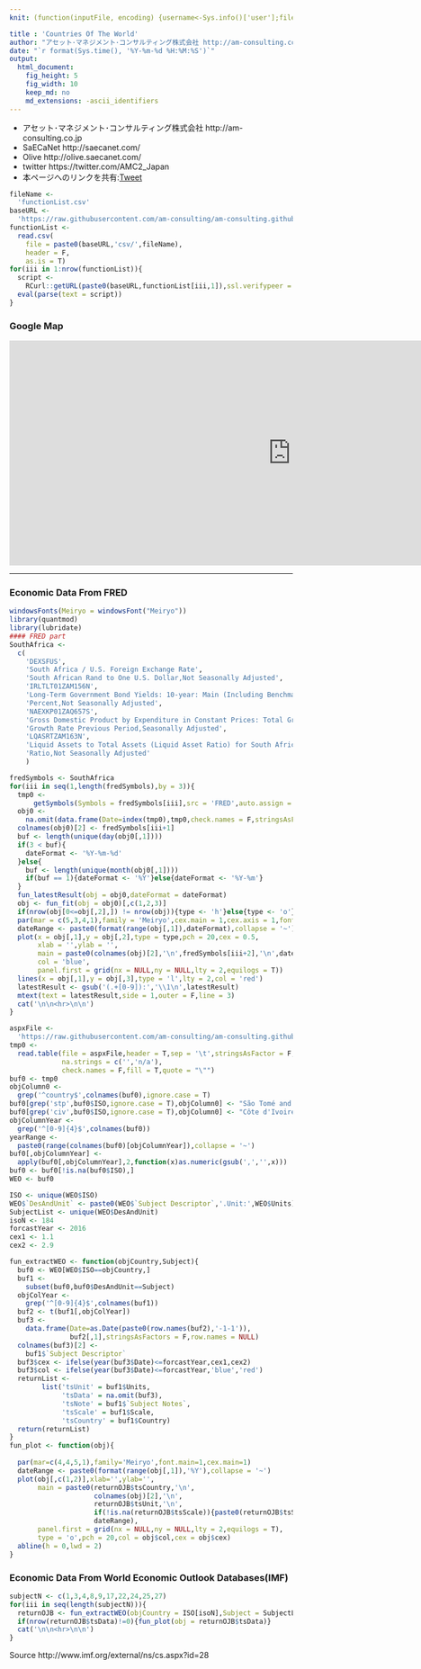 ```yaml
---
knit: (function(inputFile, encoding) {username<-Sys.info()['user'];fileName<-'defaultPath.csv';pathToFile <-paste0('C:/Users/', username,'/Desktop/pathToCSV/');setwd(pathToFile);buf0<-read.csv(fileName,header = F,skip = 0,stringsAsFactor = F,check.names = F,fileEncoding = 'utf-8');timeStamp<-format(Sys.time(),'%Y%m%d%H%M%S');htmlName<-'CountriesOfTheWorld';rmarkdown::render(inputFile, encoding = encoding, output_file = paste0('C:/Users/',username,buf0[2,1],'charts/','am-consulting.co.jp-',htmlName,'.html')) })

title : 'Countries Of The World'
author: "アセット･マネジメント･コンサルティング株式会社 http://am-consulting.co.jp"
date: "`r format(Sys.time(), '%Y-%m-%d %H:%M:%S')`"
output: 
  html_document:
    fig_height: 5
    fig_width: 10
    keep_md: no
    md_extensions: -ascii_identifiers
---
```

<link href="http://knowledgevault.saecanet.com/components/rmarkdown-html.css" rel="stylesheet">
<script src="http://knowledgevault.saecanet.com/components/JavascriptCode.js"></script>
<style>.main-container {max-width : 1000px;}</style>

- アセット･マネジメント･コンサルティング株式会社 http://am-consulting.co.jp
- SaECaNet http://saecanet.com/
- Olive http://olive.saecanet.com/
- twitter https://twitter.com/AMC2_Japan
- 本ページへのリンクを共有:<a href="https://twitter.com/share" class="twitter-share-button" data-via="AMC2_Japan" data-size="large">Tweet</a> <script>!function(d,s,id){var js,fjs=d.getElementsByTagName(s)[0],p=/^http:/.test(d.location)?'http':'https';if(!d.getElementById(id)){js=d.createElement(s);js.id=id;js.src=p+'://platform.twitter.com/widgets.js';fjs.parentNode.insertBefore(js,fjs);}}(document, 'script', 'twitter-wjs');</script>

```r
fileName <- 
  'functionList.csv'
baseURL <- 
  'https://raw.githubusercontent.com/am-consulting/am-consulting.github.io/master/'
functionList <- 
  read.csv(
    file = paste0(baseURL,'csv/',fileName),
    header = F,
    as.is = T)
for(iii in 1:nrow(functionList)){
  script <- 
    RCurl::getURL(paste0(baseURL,functionList[iii,1]),ssl.verifypeer = F)
  eval(parse(text = script))
}
```

### Google Map

<iframe src="https://www.google.com/maps/embed?pb=!1m18!1m12!1m3!1d7187362.308715542!2d20.18143093148129!3d-28.405547131550506!2m3!1f0!2f0!3f0!3m2!1i1024!2i768!4f13.1!3m3!1m2!1s0x1c34a689d9ee1251%3A0xe85d630c1fa4e8a0!2z5Y2X44Ki44OV44Oq44Kr!5e0!3m2!1sja!2sjp!4v1497322786457" width="1000" height="400" frameborder="0" style="border:0" allowfullscreen></iframe>

***

### Economic Data From FRED

```r
windowsFonts(Meiryo = windowsFont("Meiryo"))
library(quantmod)
library(lubridate)
#### FRED part
SouthAfrica <- 
  c(
    'DEXSFUS',
    'South Africa / U.S. Foreign Exchange Rate',
    'South African Rand to One U.S. Dollar,Not Seasonally Adjusted',
    'IRLTLT01ZAM156N',
    'Long-Term Government Bond Yields: 10-year: Main (Including Benchmark) for South Africa',
    'Percent,Not Seasonally Adjusted',
    'NAEXKP01ZAQ657S',
    'Gross Domestic Product by Expenditure in Constant Prices: Total Gross Domestic Product for South Africa',
    'Growth Rate Previous Period,Seasonally Adjusted',
    'LQASRTZAM163N',
    'Liquid Assets to Total Assets (Liquid Asset Ratio) for South Africa',
    'Ratio,Not Seasonally Adjusted'
    )

fredSymbols <- SouthAfrica
for(iii in seq(1,length(fredSymbols),by = 3)){
  tmp0 <- 
      getSymbols(Symbols = fredSymbols[iii],src = 'FRED',auto.assign = F)
  obj0 <-
    na.omit(data.frame(Date=index(tmp0),tmp0,check.names = F,stringsAsFactors = F,row.names = NULL))
  colnames(obj0)[2] <- fredSymbols[iii+1]
  buf <- length(unique(day(obj0[,1])))
  if(3 < buf){
    dateFormat <- '%Y-%m-%d'
  }else{
    buf <- length(unique(month(obj0[,1])))
    if(buf == 1){dateFormat <- '%Y'}else{dateFormat <- '%Y-%m'}
  }
  fun_latestResult(obj = obj0,dateFormat = dateFormat)
  obj <- fun_fit(obj = obj0)[,c(1,2,3)]
  if(nrow(obj[0<=obj[,2],]) != nrow(obj)){type <- 'h'}else{type <- 'o'}
  par(mar = c(5,3,4,1),family = 'Meiryo',cex.main = 1,cex.axis = 1,font.main = 1)
  dateRange <- paste0(format(range(obj[,1]),dateFormat),collapse = '~')
  plot(x = obj[,1],y = obj[,2],type = type,pch = 20,cex = 0.5,
       xlab = '',ylab = '',
       main = paste0(colnames(obj)[2],'\n',fredSymbols[iii+2],'\n',dateRange),
       col = 'blue',
       panel.first = grid(nx = NULL,ny = NULL,lty = 2,equilogs = T))
  lines(x = obj[,1],y = obj[,3],type = 'l',lty = 2,col = 'red')
  latestResult <- gsub('(.+[0-9]):','\\1\n',latestResult)
  mtext(text = latestResult,side = 1,outer = F,line = 3)
  cat('\n\n<hr>\n\n')
}
```

```r
aspxFile <-
  'https://raw.githubusercontent.com/am-consulting/am-consulting.github.io/master/csv/WorldEconomicOutlook/201704/weoreptc.aspx'
tmp0 <-
  read.table(file = aspxFile,header = T,sep = '\t',stringsAsFactor = F,
             na.strings = c('','n/a'),
             check.names = F,fill = T,quote = "\"")
buf0 <- tmp0
objColumn0 <- 
  grep('^country$',colnames(buf0),ignore.case = T)
buf0[grep('stp',buf0$ISO,ignore.case = T),objColumn0] <- "São Tomé and Príncipe"
buf0[grep('civ',buf0$ISO,ignore.case = T),objColumn0] <- "Côte d'Ivoire"
objColumnYear <-
  grep('^[0-9]{4}$',colnames(buf0))
yearRange <-
  paste0(range(colnames(buf0)[objColumnYear]),collapse = '~')
buf0[,objColumnYear] <- 
  apply(buf0[,objColumnYear],2,function(x)as.numeric(gsub(',','',x)))
buf0 <- buf0[!is.na(buf0$ISO),]
WEO <- buf0
```

```r
ISO <- unique(WEO$ISO)
WEO$`DesAndUnit` <- paste0(WEO$`Subject Descriptor`,'.Unit:',WEO$Units)
SubjectList <- unique(WEO$DesAndUnit)
isoN <- 184
forcastYear <- 2016
cex1 <- 1.1
cex2 <- 2.9
```

```r
fun_extractWEO <- function(objCountry,Subject){
  buf0 <- WEO[WEO$ISO==objCountry,]
  buf1 <-
    subset(buf0,buf0$DesAndUnit==Subject)
  objColYear <-
    grep('^[0-9]{4}$',colnames(buf1))
  buf2 <- t(buf1[,objColYear])
  buf3 <-
    data.frame(Date=as.Date(paste0(row.names(buf2),'-1-1')),
               buf2[,1],stringsAsFactors = F,row.names = NULL)
  colnames(buf3)[2] <-
    buf1$`Subject Descriptor`
  buf3$cex <- ifelse(year(buf3$Date)<=forcastYear,cex1,cex2)
  buf3$col <- ifelse(year(buf3$Date)<=forcastYear,'blue','red')
  returnList <-
        list('tsUnit' = buf1$Units,
             'tsData' = na.omit(buf3),
             'tsNote' = buf1$`Subject Notes`,
             'tsScale' = buf1$Scale,
             'tsCountry' = buf1$Country)
  return(returnList)
}
fun_plot <- function(obj){
  
  par(mar=c(4,4,5,1),family='Meiryo',font.main=1,cex.main=1)
  dateRange <- paste0(format(range(obj[,1]),'%Y'),collapse = '~')
  plot(obj[,c(1,2)],xlab='',ylab='',
       main = paste0(returnOJB$tsCountry,'\n',
                     colnames(obj)[2],'\n',
                     returnOJB$tsUnit,'\n',
                     if(!is.na(returnOJB$tsScale)){paste0(returnOJB$tsScale,'\n')},
                     dateRange),
       panel.first = grid(nx = NULL,ny = NULL,lty = 2,equilogs = T),
       type = 'o',pch = 20,col = obj$col,cex = obj$cex)
  abline(h = 0,lwd = 2)
}
```

### Economic Data From World Economic Outlook Databases(IMF)

```r
subjectN <- c(1,3,4,8,9,17,22,24,25,27)
for(iii in seq(length(subjectN))){
  returnOJB <- fun_extractWEO(objCountry = ISO[isoN],Subject = SubjectList[subjectN[iii]])
  if(nrow(returnOJB$tsData)!=0){fun_plot(obj = returnOJB$tsData)}
  cat('\n\n<hr>\n\n')
}
```

Source http://www.imf.org/external/ns/cs.aspx?id=28
